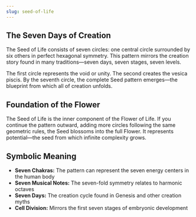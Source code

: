 ```yaml
---
slug: seed-of-life
---
```


<Section title="The Seven Days of Creation">

## The Seven Days of Creation

The Seed of Life consists of seven circles: one central circle surrounded by six others in perfect hexagonal symmetry. This pattern mirrors the creation story found in many traditions—seven days, seven stages, seven levels.

The first circle represents the void or unity. The second creates the vesica piscis. By the seventh circle, the complete Seed pattern emerges—the blueprint from which all of creation unfolds.

</Section>

<Section title="Foundation of the Flower">

## Foundation of the Flower

The Seed of Life is the inner component of the Flower of Life. If you continue the pattern outward, adding more circles following the same geometric rules, the Seed blossoms into the full Flower. It represents potential—the seed from which infinite complexity grows.

</Section>

<Section title="Symbolic Meaning">

## Symbolic Meaning

- **Seven Chakras:** The pattern can represent the seven energy centers in the human body
- **Seven Musical Notes:** The seven-fold symmetry relates to harmonic octaves
- **Seven Days:** The creation cycle found in Genesis and other creation myths
- **Cell Division:** Mirrors the first seven stages of embryonic development

</Section>
